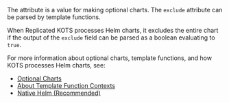 The  attribute is a value for making optional charts. The `exclude` attribute can be parsed by template functions. 

When Replicated KOTS processes Helm charts, it excludes the entire chart if the output of the `exclude` field can be parsed as a boolean evaluating to `true`.

For more information about optional charts, template functions, and how KOTS processes Helm charts, see:

* [Optional Charts](/vendor/helm-optional-charts)
* [About Template Function Contexts](template-functions-about)
* [Native Helm (Recommended)](/vendor/helm-overview#native)